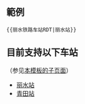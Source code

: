 <noinclude>{{Documentation subpage}}</noinclude>

== 範例 ==

 <nowiki>{{丽水铁路车站RDT|丽水站}}</nowiki>

== 目前支持以下车站 ==

（参见[[Special:前缀索引/Template:丽水铁路车站RDT|本模板的子页面]]）

* [[Template:丽水铁路车站RDT/丽水站|丽水站]]
* [[Template:丽水铁路车站RDT/青田站|青田站]]

<includeonly>{{sandbox other||
<!-- 本行下加入模板的分類，跨維基連結加入Wikidata（參見[[Wikipedia:Wikidata]]） -->
[[Category:丽水市铁路车站|*]]
[[Category:中国铁路车站RDT|丽]]
}}</includeonly>